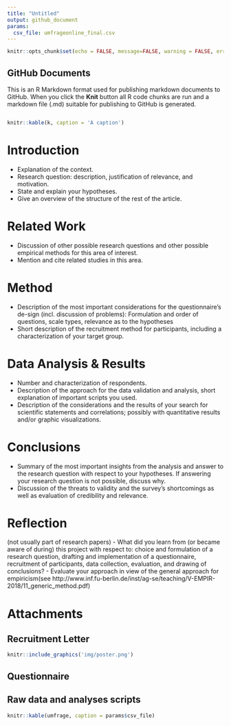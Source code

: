 ```yaml
---
title: "Untitled"
output: github_document
params:
  csv_file: umfrageonline_final.csv
---
```


```r
knitr::opts_chunk$set(echo = FALSE, message=FALSE, warning = FALSE, error = FALSE)
```

## GitHub Documents

This is an R Markdown format used for publishing markdown documents to GitHub. When you click the **Knit** button all R code chunks are run and a markdown file (.md) suitable for publishing to GitHub is generated.


```r
```

```r
knitr::kable(k, caption = 'A caption')
```

# Introduction
- Explanation of the context.
- Research question: description, justification of relevance, and motivation.
- State and explain your hypotheses.
- Give an overview of the structure of the rest of the article.

# Related Work
- Discussion of other possible research questions and other possible empirical methods for this area of interest.
- Mention and cite related studies in this area.

# Method
- Description of the most important considerations for the questionnaire’s de-sign (incl. discussion of problems): Formulation and order of questions, scale types, relevance as to the hypotheses
- Short description of the recruitment method for participants, including a characterization of your target group.

# Data Analysis & Results
- Number and characterization of respondents.
- Description of the approach for the data validation and analysis, short explanation of important scripts you used.
- Description of the considerations and the results of your search for scientific statements and correlations; possibly with quantitative results and/or graphic visualizations.

# Conclusions
- Summary of the most important insights from the analysis and answer to the research question with respect to your hypotheses. If answering your research question is not possible, discuss why.
- Discussion of the threats to validity and the survey’s shortcomings as well as evaluation of credibility and relevance.

# Reflection
(not usually part of research papers)
- What did you learn from (or became aware of during) this project with respect to: choice and formulation of a research question, drafting and implementation of a questionnaire, recruitment of participants, data collection, evaluation, and drawing of conclusions?
- Evaluate your approach in view of the general approach for empiricism(see http://www.inf.fu-berlin.de/inst/ag-se/teaching/V-EMPIR-2018/11_generic_method.pdf)

# Attachments
## Recruitment Letter
```r
knitr::include_graphics('img/poster.png')
```
## Questionnaire
## Raw data and analyses scripts
```r
knitr::kable(umfrage, caption = params$csv_file)
```
